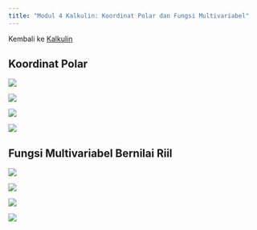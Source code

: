 ---
title: "Modul 4 Kalkulin: Koordinat Polar dan Fungsi Multivariabel"
---

Kembali ke [Kalkulin](./kalkulin2024genap.qmd)

## Koordinat Polar

![](https://res.cloudinary.com/tahun2025/image/upload/v1744068819/Modul_4a_Kalkulin_Koordinat_Polar_page-0001_xeramw.jpg)

![](https://res.cloudinary.com/tahun2025/image/upload/v1744068823/Modul_4a_Kalkulin_Koordinat_Polar_page-0002_y4wbth.jpg)

![](https://res.cloudinary.com/tahun2025/image/upload/v1744068823/Modul_4a_Kalkulin_Koordinat_Polar_page-0003_bh1bo2.jpg)

![](https://res.cloudinary.com/tahun2025/image/upload/v1744068818/Modul_4a_Kalkulin_Koordinat_Polar_page-0004_vmh71d.jpg)

## Fungsi Multivariabel Bernilai Riil

![](https://res.cloudinary.com/tahun2025/image/upload/v1744068821/Modul_4b_Kalkulin_Fungsi_Multivariabel_page-0001_yv20zw.jpg)

![](https://res.cloudinary.com/tahun2025/image/upload/v1744068822/Modul_4b_Kalkulin_Fungsi_Multivariabel_page-0002_dt1h9x.jpg)

![](https://res.cloudinary.com/tahun2025/image/upload/v1744068824/Modul_4b_Kalkulin_Fungsi_Multivariabel_page-0003_swhjlr.jpg)

![](https://res.cloudinary.com/tahun2025/image/upload/v1744068824/Modul_4b_Kalkulin_Fungsi_Multivariabel_page-0004_hfb74y.jpg)

